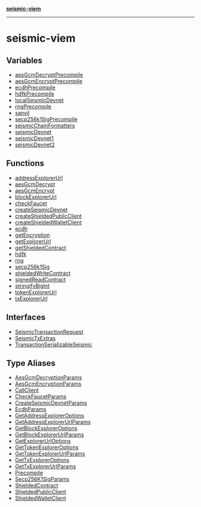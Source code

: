 [**seismic-viem**](/seismic-viem/README.mdx)

---

# seismic-viem

## Variables

- [aesGcmDecryptPrecompile](/seismic-viem/variables/aesGcmDecryptPrecompile.mdx)
- [aesGcmEncryptPrecompile](/seismic-viem/variables/aesGcmEncryptPrecompile.mdx)
- [ecdhPrecompile](/seismic-viem/variables/ecdhPrecompile.mdx)
- [hdfkPrecompile](/seismic-viem/variables/hdfkPrecompile.mdx)
- [localSeismicDevnet](/seismic-viem/variables/localSeismicDevnet.mdx)
- [rngPrecompile](/seismic-viem/variables/rngPrecompile.mdx)
- [sanvil](/seismic-viem/variables/sanvil.mdx)
- [secp256k1SigPrecompile](/seismic-viem/variables/secp256k1SigPrecompile.mdx)
- [seismicChainFormatters](/seismic-viem/variables/seismicChainFormatters.mdx)
- [seismicDevnet](/seismic-viem/variables/seismicDevnet.mdx)
- [seismicDevnet1](/seismic-viem/variables/seismicDevnet1.mdx)
- [seismicDevnet2](/seismic-viem/variables/seismicDevnet2.mdx)

## Functions

- [addressExplorerUrl](/seismic-viem/functions/addressExplorerUrl.mdx)
- [aesGcmDecrypt](/seismic-viem/functions/aesGcmDecrypt.mdx)
- [aesGcmEncrypt](/seismic-viem/functions/aesGcmEncrypt.mdx)
- [blockExplorerUrl](/seismic-viem/functions/blockExplorerUrl.mdx)
- [checkFaucet](/seismic-viem/functions/checkFaucet.mdx)
- [createSeismicDevnet](/seismic-viem/functions/createSeismicDevnet.mdx)
- [createShieldedPublicClient](/seismic-viem/functions/createShieldedPublicClient.mdx)
- [createShieldedWalletClient](/seismic-viem/functions/createShieldedWalletClient.mdx)
- [ecdh](/seismic-viem/functions/ecdh.mdx)
- [getEncryption](/seismic-viem/functions/getEncryption.mdx)
- [getExplorerUrl](/seismic-viem/functions/getExplorerUrl.mdx)
- [getShieldedContract](/seismic-viem/functions/getShieldedContract.mdx)
- [hdfk](/seismic-viem/functions/hdfk.mdx)
- [rng](/seismic-viem/functions/rng.mdx)
- [secp256k1Sig](/seismic-viem/functions/secp256k1Sig.mdx)
- [shieldedWriteContract](/seismic-viem/functions/shieldedWriteContract.mdx)
- [signedReadContract](/seismic-viem/functions/signedReadContract.mdx)
- [stringifyBigInt](/seismic-viem/functions/stringifyBigInt.mdx)
- [tokenExplorerUrl](/seismic-viem/functions/tokenExplorerUrl.mdx)
- [txExplorerUrl](/seismic-viem/functions/txExplorerUrl.mdx)

## Interfaces

- [SeismicTransactionRequest](/seismic-viem/interfaces/SeismicTransactionRequest.mdx)
- [SeismicTxExtras](/seismic-viem/interfaces/SeismicTxExtras.mdx)
- [TransactionSerializableSeismic](/seismic-viem/interfaces/TransactionSerializableSeismic.mdx)

## Type Aliases

- [AesGcmDecryptionParams](/seismic-viem/type-aliases/AesGcmDecryptionParams.mdx)
- [AesGcmEncryptionParams](/seismic-viem/type-aliases/AesGcmEncryptionParams.mdx)
- [CallClient](/seismic-viem/type-aliases/CallClient.mdx)
- [CheckFaucetParams](/seismic-viem/type-aliases/CheckFaucetParams.mdx)
- [CreateSeismicDevnetParams](/seismic-viem/type-aliases/CreateSeismicDevnetParams.mdx)
- [EcdhParams](/seismic-viem/type-aliases/EcdhParams.mdx)
- [GetAddressExplorerOptions](/seismic-viem/type-aliases/GetAddressExplorerOptions.mdx)
- [GetAddressExplorerUrlParams](/seismic-viem/type-aliases/GetAddressExplorerUrlParams.mdx)
- [GetBlockExplorerOptions](/seismic-viem/type-aliases/GetBlockExplorerOptions.mdx)
- [GetBlockExplorerUrlParams](/seismic-viem/type-aliases/GetBlockExplorerUrlParams.mdx)
- [GetExplorerUrlOptions](/seismic-viem/type-aliases/GetExplorerUrlOptions.mdx)
- [GetTokenExplorerOptions](/seismic-viem/type-aliases/GetTokenExplorerOptions.mdx)
- [GetTokenExplorerUrlParams](/seismic-viem/type-aliases/GetTokenExplorerUrlParams.mdx)
- [GetTxExplorerOptions](/seismic-viem/type-aliases/GetTxExplorerOptions.mdx)
- [GetTxExplorerUrlParams](/seismic-viem/type-aliases/GetTxExplorerUrlParams.mdx)
- [Precompile](/seismic-viem/type-aliases/Precompile.mdx)
- [Secp256K1SigParams](/seismic-viem/type-aliases/Secp256K1SigParams.mdx)
- [ShieldedContract](/seismic-viem/type-aliases/ShieldedContract.mdx)
- [ShieldedPublicClient](/seismic-viem/type-aliases/ShieldedPublicClient.mdx)
- [ShieldedWalletClient](/seismic-viem/type-aliases/ShieldedWalletClient.mdx)
